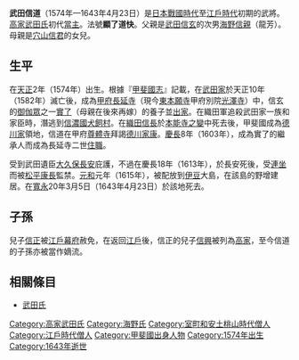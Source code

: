 {{unreferenced|time=2016-04-20T15:48:45+00:00}}
{{日本武士
|名稱= 武田 信道
|圖片名稱= 
|圖片大小= 
|圖片說明= 
|時代= [[日本戰國時代|日本戰國時代]]—[[江戶時代|江戶時代]]初期
|出生日期= [[天正_(日本)|天正]]2年（1574年）
|出生地點= 
|逝世日期= [[寬永|寬永]]20年3月5日（1643年4月23日）
|逝世地點= 
|假名= 
|羅馬字= 
|幼名= 
|改名= 
|别名= 
|諡号= 
|神号= 
|戒名= 顯了道快
|洗禮名= 
|墓所= 
|朝廷官位= 
|幕府職位= 
|主君= 
|藩= 
|氏族= [[武田氏|武田氏]]
|父母= 父：[[海野信親|海野信親]]<BR>母：[[穴山信君|穴山信君]]的女兒
|養父= 
|養母= 
|兄弟= 
|姐妹= 
|正室= [[馬場信盛|馬場信盛]]的女兒
|側室= 
|嗣子= [[武田信正|信正]]
|嗣女= 2人
|養子= 
|養女= 
}}
{{japanese|japanese=武田 信道|kana=たけだ のぶみち|romaji=Takeda Nobumichi}}
'''武田信道'''（1574年—1643年4月23日）是[[日本戰國時代|日本戰國時代]]至[[江戶時代|江戶時代]]初期的武將。[[高家|高家]][[武田氏|武田氏]]初代[[當主|當主]]。法號'''顯了道快'''。父親是[[武田信玄|武田信玄]]的次男[[海野信親|海野信親]]（龍芳）。母親是[[穴山信君|穴山信君]]的女兒。

== 生平 ==
在[[天正_(日本)|天正]]2年（1574年）出生。根據『[[甲斐國志|甲斐國志]]』記載，在[[武田家|武田家]]於天正10年（1582年）滅亡後，成為[[甲府|甲府]][[長延寺|長延寺]]（現今[[東本願寺|東本願寺]]甲府別院[[光澤寺|光澤寺]]）中，信玄的[[御伽眾|御伽眾]]之一[[實了|實了]]（母親在後來再嫁）的養子並[[出家|出家]]。在織田軍追殺武田家一族和家臣時，潛逃到[[信濃國|信濃國]]{{tsl|ja|安曇郡}}[[犬飼村|犬飼村]]。在[[織田信長|織田信長]]於[[本能寺之變|本能寺之變]]中死去後，甲斐國成為[[德川氏|德川家]]領地，信道在甲府[[尊體寺|尊體寺]]拜謁[[德川家康|德川家康]]。[[慶長|慶長]]8年（1603年），成為實了的繼承人而成為長延寺二世[[住職|住職]]。

受到武田遺臣[[大久保長安|大久保長安]]庇護，不過在慶長18年（1613年），於長安死後，受{{tsl|ja|大久保長安事件}}[[連坐|連坐]]而被[[松平康長|松平康長]]監禁。[[元和_(後水尾天皇)|元和]]元年（1615年），被配放到[[伊豆|伊豆]]大島，在該島的野增建居。在[[寬永|寬永]]20年3月5日（1643年4月23日）於該地死去。

== 子孫 ==
兒子[[武田信正|信正]]被[[江戶幕府|江戶幕府]]赦免，在返回[[江戶|江戶]]後，信正的兒子[[武田信興|信興]]被列為[[高家|高家]]，至今信道的子孫亦被當作嫡流。

== 相關條目 ==
*[[武田氏|武田氏]]

{{甲斐武田氏當主|初代||伊豆武田氏}}
[[Category:高家武田氏|Category:高家武田氏]]
[[Category:海野氏|Category:海野氏]]
[[Category:室町和安土桃山時代僧人|Category:室町和安土桃山時代僧人]]
[[Category:江戶時代僧人|Category:江戶時代僧人]]
[[Category:甲斐國出身人物|Category:甲斐國出身人物]]
[[Category:1574年出生|Category:1574年出生]]
[[Category:1643年逝世|Category:1643年逝世]]